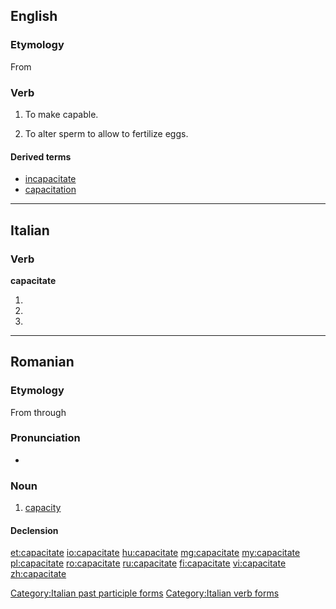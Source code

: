 ==English==

===Etymology===
From {{suffix|capacity|ate}}

===Verb===
{{en-verb|capacitat|es}}

# {{transitive}} To make capable.
# {{transitive|zoology}} To alter sperm to allow to fertilize eggs.

====Derived terms====
*[[incapacitate]]
*[[capacitation]]

----

==Italian==

===Verb===
'''capacitate'''

# {{form of|[[second-person|Second-person]] [[plural]] [[present tense]]|capacitare|lang=it}}
# {{form of|Second-person plural [[imperative]]|capacitare|lang=it}}
# {{form of|[[feminine|Feminine]] plural|capacitato}}

[[Category:Italian past participle forms]]
[[Category:Italian verb forms]]

----

==Romanian==

===Etymology===
From {{etyl|la|ro}} {{term|capacitas|lang=la}} through {{etyl|fr|ro}} {{term|capacité|lang=fr}}

===Pronunciation===
* {{IPA|[kapatʃiˈtate]|lang=ro}}

===Noun===
{{ro-noun|f|capacităţi}}

# [[capacity]]

====Declension====
{{ro-noun-f-tate|capaci}}

[[et:capacitate]]
[[io:capacitate]]
[[hu:capacitate]]
[[mg:capacitate]]
[[my:capacitate]]
[[pl:capacitate]]
[[ro:capacitate]]
[[ru:capacitate]]
[[fi:capacitate]]
[[vi:capacitate]]
[[zh:capacitate]]